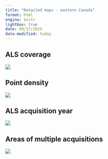```yaml
---
title: "Detailed maps - eastern Canada"
format: html
engine: knitr
lightbox: true
date: 09/17/2024
date-modified: today
---
```


## ALS coverage

![](img/map1_ALS_coverage_focused2.png){group="maps2"}

## Point density

![](img/map2_ALS_density_focused2.png){group="maps2"}

## ALS acquisition year

![](img/map3_ALS_AcquisitionYear_focused2.png){group="maps2"}

## Areas of multiple acquisitions

![](img/map4_ALS_overlap_focus2.png){group="maps2"}
